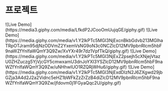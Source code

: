 
# 프로젝트

<Cards num={2}>
  <Card
    image
    arrow
    title="gulp-static"
    href="https://donghhan.github.io/gulp-static/"
  >
    ![Live Demo](https://media3.giphy.com/media/LfkdP2JCooOmUujqGE/giphy.gif)
  </Card>
  <Card
    image
    arrow
    title="amazing-thailand-landing-page"
    href="https://amazing-thailand-landing-page.vercel.app/en"
  >
    ![Live
    Demo](https://media.giphy.com/media/v1.Y2lkPTc5MGI3NjExcnBkbGdvb213MGlhaTRpOTJram95djNzODVmZ2YxemVsNG9oN3c0NCZlcD12MV9pbnRlcm5hbF9naWZfYnlfaWQmY3Q9Zw/XvYXr49r7dz1VpfTkQ/giphy.gif)
  </Card>
  <Card
    image
    arrow
    title="nexcent-landing-page"
    href="https://nexcent-landing-page-azure.vercel.app/"
  >
    ![Live
    Demo](https://media.giphy.com/media/v1.Y2lkPTc5MGI3NjExZ2psejh5cXNjejVtazU0ZHZuczg5YjVjcGY5cmwxamU3dnJoYXI3YSZlcD12MV9pbnRlcm5hbF9naWZfYnlfaWQmY3Q9Zw/uNHhwIUO1RZQRjWHu6/giphy.gif)
  </Card>
  <Card
    image
    arrow
    title="museum-landing-page"
    href="https://museum-landing-page-beige.vercel.app/"
  >
    ![Live
    Demo](https://media.giphy.com/media/v1.Y2lkPTc5MGI3NjExdDIzN2J6ZXgwd29jbGZja3A4d2J2a2Vidnc5eHZ1bWFkZzZrZzB4diZlcD12MV9pbnRlcm5hbF9naWZfYnlfaWQmY3Q9Zw/jfdovm0j1FGyaQqc2U/giphy.gif)
  </Card>
</Cards>
